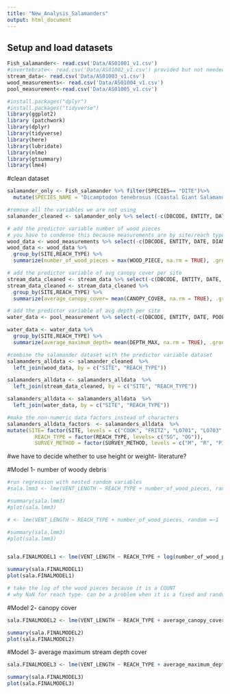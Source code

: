 ```yaml
---
title: "New_Analysis_Salamanders"
output: html_document
---
```


## Setup and load datasets 
```r

Fish_salamander<- read.csv('Data/AS01001_v1.csv')
#invertebrate<- read.csv('Data/AS01002_v1.csv') provided but not needed for our analysis
stream_data<- read.csv('Data/AS01003_v1.csv')
wood_measurements<- read.csv('Data/AS01004_v1.csv')
pool_measurement<-read.csv('Data/AS01005_v1.csv')

#install.packages("dplyr")
#install.packages("tidyverse")
library(ggplot2)
library (patchwork)
library(dplyr)
library(tidyverse)
library(here)
library(lubridate)
library(nlme)
library(gtsummary)
library(lme4)

```

#clean dataset
```r
salamander_only <- Fish_salamander %>% filter(SPECIES== "DITE")%>%
  mutate(SPECIES_NAME = "Dicamptodon tenebrosus (Coastal Giant Salamander)")

#remove all the variables we are not using
salamander_cleaned <- salamander_only %>% select(-c(DBCODE, ENTITY, DATE, MARKED_UNMARKED, VERT_NO, SPECIES, SPP_LIFESTAGE, TAIL_LENGTH, SPECIES_NAME))

# add the predictor variable number of wood pieces
# you have to condense this because measurements are by site/reach type and not by salamander
wood_data <- wood_measurements %>% select(-c(DBCODE, ENTITY, DATE, DIAMETER_1, DIAMETER_2, WOOD_LENGTH))
wood_data <- wood_data %>%
  group_by(SITE,REACH_TYPE) %>%
  summarize(number_of_wood_pieces = max(WOOD_PIECE, na.rm = TRUE), .groups = "drop")

# add the predictor variable of avg canopy cover per site
stream_data_cleaned <- stream_data %>% select(-c(DBCODE, ENTITY, DATE, METER, BANKFULL_WIDTH, WETTED_WIDTH, DATE_DEPLOYED_TILES, DATE_RETRIEVED_TILES, CHL_A_TILES))
stream_data_cleaned <- stream_data_cleaned %>%
  group_by(SITE,REACH_TYPE) %>%
  summarize(average_canopy_cover= mean(CANOPY_COVER, na.rm = TRUE), .groups = "drop")

# add the predictor variable of avg depth per site
water_data <- pool_measurement %>% select(-c(DBCODE, ENTITY, DATE, POOL_NO, DEPTH_OUTFLOW, DEPTH_RESIDUAL, POOL_LENGTH, WIDTH))

water_data <- water_data %>%
  group_by(SITE,REACH_TYPE) %>%
  summarize(average_maximum_depth= mean(DEPTH_MAX, na.rm = TRUE), .groups = "drop")

#combine the salamander dataset with the predictor variable dataset
salamanders_alldata <- salamander_cleaned  %>%
  left_join(wood_data, by = c("SITE", "REACH_TYPE"))

salamanders_alldata <- salamanders_alldata  %>%
  left_join(stream_data_cleaned, by = c("SITE", "REACH_TYPE"))

salamanders_alldata <- salamanders_alldata  %>%
  left_join(water_data, by = c("SITE", "REACH_TYPE"))

#make the non-numeric data factors instead of characters
salamanders_alldata_factors  <- salamanders_alldata  %>% 
mutate(SITE= factor(SITE, levels = c("COOK", "FRITZ", "LO701", "LO703", "MCT_E", "MCT_W", "MR404", "STR")),
         REACH_TYPE = factor(REACH_TYPE, levels= c("SG", "OG")),
         SURVEY_METHOD = factor(SURVEY_METHOD, levels = c("M", "R", "P1", "P2", "P3")))

```
#we have to decide whether to use height or weight- literature?

#Model 1- number of woody debris
```r
#run regression with nested random variables
#sala.lmm3 <- lme(VENT_LENGTH ~ REACH_TYPE + number_of_wood_pieces, random =~1 | REACH_TYPE/SITE, data = salamanders_and_wood_factors)

#summary(sala.lmm3)
#plot(sala.lmm3)

# <- lme(VENT_LENGTH ~ REACH_TYPE + number_of_wood_pieces, random =~1 | REACH_TYPE/SITE, data = salamanders_and_wood_factors)

#summary(sala.lmm3)
#plot(sala.lmm3)


sala.FINALMODEL1 <- lme(VENT_LENGTH ~ REACH_TYPE + log(number_of_wood_pieces), random =~1 | SITE, data = salamanders_alldata_factors)

summary(sala.FINALMODEL1)
plot(sala.FINALMODEL1)

# take the log of the wood pieces because it is a COUNT 
# why NaN for reach type- can be a problem when it is a fixed and random with low variability 

```
#Model 2- canopy cover
```r


sala.FINALMODEL2 <- lme(VENT_LENGTH ~ REACH_TYPE + average_canopy_cover, random =~1 | SITE, data = salamanders_alldata_factors)

summary(sala.FINALMODEL2)
plot(sala.FINALMODEL2)


```
#Model 3- average maximum stream depth cover
```r


sala.FINALMODEL3 <- lme(VENT_LENGTH ~ REACH_TYPE + average_maximum_depth, random =~1 | SITE, data = salamanders_alldata_factors)

summary(sala.FINALMODEL3)
plot(sala.FINALMODEL3)


```